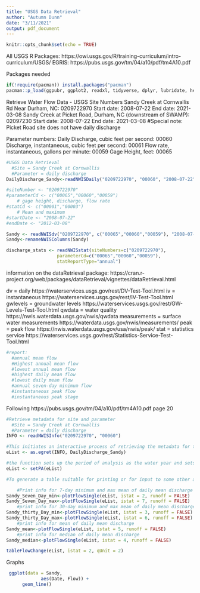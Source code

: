 ```yaml
---
title: "USGS Data Retrieval"
author: "Autumn Dunn"
date: "3/11/2021"
output: pdf_document
---
```


```r
knitr::opts_chunk$set(echo = TRUE)
```
All USGS R Packages: https://owi.usgs.gov/R/training-curriculum/intro-curriculum/USGS/
EGRIS: https://pubs.usgs.gov/tm/04/a10/pdf/tm4A10.pdf


Packages needed
```r
if(!require(pacman)) install.packages("pacman")
pacman::p_load(ggpubr, ggplot2, readxl, tidyverse, dplyr, lubridate, here, pkgcond, dataRetrieval, EGRET)
```

Retrieve Water Flow Data - USGS
  Site Numbers
    Sandy Creek at Cornwallis Rd Near Durham, NC: 0209722970
        Start date: 2008-07-22
        End date: 2021-03-08
    Sandy Creek at Picket Road, Durham, NC (downstream of SWAMP): 02097230
        Start date: 2008-07-22
        End date: 2021-03-08
#Special note: Picket Road site does not have daily discharge

  Parameter numbers: 
    Daily Discharge, cubic feet per second: 00060
    Discharge, instantaneous, cubic feet per second: 00061
    Flow rate, instantaneous, gallons per minute: 00059
    Gage Height, feet: 00065
```r
#USGS Data Retrieval 
  #Site = Sandy Creek at Cornwallis
  #Parameter = daily discharge
DailyDischarge_Sandy<-readNWISDaily("0209722970", "00060", "2008-07-22", "2021-03-08")

#siteNumber <- "0209722970"
#parameterCd <- c("00065","00060","00059")  
    # gage height, discharge, flow rate
#statCd <- c("00001","00003")  
    # Mean and maximum
#startDate <- "2008-07-22"
#endDate <- "2012-03-08"

Sandy <- readNWISdv("0209722970", c("00065","00060","00059"), "2008-07-22", "2012-03-08", statCd=c("00001", "00002", "00003", "00008"))
Sandy<-renameNWISColumns(Sandy)

discharge_stats <- readNWISstat(siteNumbers=c("0209722970"),
                   parameterCd=c("00065","00060","00059"),
                   statReportType="annual") 
```

information on the dataRetrieval package: https://cran.r-project.org/web/packages/dataRetrieval/vignettes/dataRetrieval.html

dv = daily
  https://waterservices.usgs.gov/rest/DV-Test-Tool.html
iv = instantaneous
  https://waterservices.usgs.gov/rest/IV-Test-Tool.html
gwlevels = groundwater levels
  https://waterservices.usgs.gov/rest/GW-Levels-Test-Tool.html
qwdata = water quality
  https://nwis.waterdata.usgs.gov/nwis/qwdata
measurements = surface water measurements
  https://waterdata.usgs.gov/nwis/measurements/
peak = peak flow
	https://nwis.waterdata.usgs.gov/usa/nwis/peak/
stat = statistics service
  https://waterservices.usgs.gov/rest/Statistics-Service-Test-Tool.html
  
  
```r
#report:
  #annual mean flow
  #Highest annual mean flow
  #lowest annual mean flow
  #highest daily mean flow
  #lowest daily mean flow
  #annual seven-day minimum flow
  #instantaneous peak flow
  #instantaneous peak stage

```


Following https://pubs.usgs.gov/tm/04/a10/pdf/tm4A10.pdf page 20
```r
#Retrieve metadata for site and parameter
  #Site = Sandy Creek at Cornwallis
  #Parameter = daily discharge
INFO <- readNWISInfo("0209722970", "00060")

#This initiates an interactive process of retrieving the metadata for the site and parameter. It provides some of that information to the user and prompts the user for various types of text information for labeling of files and graphics. All of the metadata, including the user responses to prompts, are stored in the INFO data frame. After the INFO and Daily data frames have been created, they need to be organized into the list called eList, using command:
eList <- as.egret(INFO, DailyDischarge_Sandy)

#the function sets up the period of analysis as the water year and sets the nominal half-window width H to 20 years. The function performs no computations, but simply augments the metadata stored in the INFO data frame (stored in eList) with the paStart, paLong and window values (where H = window). In the default case, the command is:
eList <- setPA(eList)

#To generate a table suitable for printing or for input to some other analysis, the output from plotFlowSingle can be displayed by using the function printSeries. The only argument that must be specified for this function is istat; all others can be their default values. Producing a table of numbers that corresponds to figure 4, but with the discharge values reported as runoff in mm/day, can be done with the following command:

    #Print info for 7-day minimum and max mean of daily mean discharge
Sandy_Seven_Day_min<-plotFlowSingle(eList, istat = 2, runoff = FALSE)
Sandy_Seven_Day_max<-plotFlowSingle(eList, istat = 7, runoff = FALSE)
    #print info for 30-day minimum and max mean of daily mean discharge
Sandy_thirty_Day_min<-plotFlowSingle(eList, istat = 3, runoff = FALSE)
Sandy_thirty_Day_max<-plotFlowSingle(eList, istat = 6, runoff = FALSE)
    #print info for mean of daily mean discharge
Sandy_mean<-plotFlowSingle(eList, istat = 5, runoff = FALSE)
    #print info for median of daily mean discharge
Sandy_median<-plotFlowSingle(eList, istat = 4, runoff = FALSE)

tableFlowChange(eList, istat = 2, qUnit = 2)
```

Graphs
```r
 ggplot(data = Sandy,
             aes(Date, Flow)) +
      geom_line()
```
